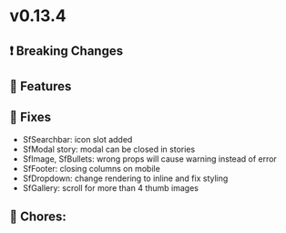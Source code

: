 
<Meta title="Releases/v0.13.x - Latest/v0.13.4 - Latest/Change log" />

# v0.13.4

## ❗ Breaking Changes


## 🚀 Features


## 🐛 Fixes

- SfSearchbar: icon slot added
- SfModal story: modal can be closed in stories
- SfImage, SfBullets: wrong props will cause warning instead of error
- SfFooter: closing columns on mobile 
- SfDropdown: change rendering to inline and fix styling
- SfGallery: scroll for more than 4 thumb images

## 🧹 Chores:
